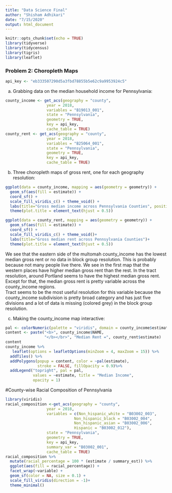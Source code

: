 ```yaml
---
title: "Data Science Final"
author: "Shisham Adhikari"
date: "7/15/2020"
output: html_document
---
```


```r
knitr::opts_chunk$set(echo = TRUE)
library(tidyverse)
library(tidycensus)
library(tigris)
library(leaflet)
```

### Problem 2: Choropleth Maps
```r
api_key <- "eb333507290d5a3fbd78855b5e62c9a9953924c5"
```

a. Grabbing data on the median household income for Pennsylvania:
```r
county_income <- get_acs(geography = "county", 
                  year = 2018,
                  variables = "B19013_001",  
                  state = "Pennsylvania",
                  geometry = TRUE, 
                  key = api_key, 
                  cache_table = TRUE) 
county_rent <- get_acs(geography = "county", 
                  year = 2018,
                  variables = "B25064_001",  
                  state = "Pennsylvania",
                  geometry = TRUE, 
                  key = api_key, 
                  cache_table = TRUE) 
```

b. Three choropleth maps of gross rent, one for each geography resolution:
```r
ggplot(data = county_income, mapping = aes(geometry = geometry)) + 
  geom_sf(aes(fill = estimate)) +
  coord_sf() +
  scale_fill_viridis_c() + theme_void() +
  labs(title="Gross median income across Pennsylvania Counties", position="center")+
  theme(plot.title = element_text(hjust = 0.5))

ggplot(data = county_rent, mapping = aes(geometry = geometry)) + 
  geom_sf(aes(fill = estimate)) +
  coord_sf() +
  scale_fill_viridis_c() + theme_void()+
  labs(title="Gross median rent across Pennsylvania Counties")+
  theme(plot.title = element_text(hjust = 0.5))
```
We see that the eastern side of the multomah county_income has the lowest median gross rent or no data in block group resolution. This is probably because not many people live there. We see in the first map that the western places have higher median gross rent than the rest. In the tract resolution, around Portland seems to have the highest median gross rent. Except for that, the median gross rent is pretty variable across the county_income regions.   
Tract seems to be the most useful resolution for this variable because the county_income subdivision is pretty broad category and has just five divisions and a lot of data is missing (colored grey) in the block group resolution. 
 
c. Making the county_income map interactive:
```r
pal <- colorNumeric(palette = "viridis", domain = county_income$estimate)
content <- paste("<b>", county_income$NAME,
                 "</b></br>", "Median Rent =", county_rent$estimate)
content
county_income %>%
   leaflet(options = leafletOptions(minZoom = 4, maxZoom = 15)) %>%
  addTiles() %>%
  addPolygons(popup = content, color = ~pal(estimate),
              stroke = FALSE, fillOpacity = 0.9)%>%
  addLegend("topright", pal = pal, 
            values = ~estimate, title = "Median Income",
            opacity = 1)
```

#County-wise Racial Composition of Pennsylvania
```r
library(viridis)
racial_composition <-get_acs(geography = "county", 
                  year = 2018,
                  variables = c(Non_hispanic_white = "B03002_003",
                              Non_hispanic_black = "B03002_004", 
                              Non_hispanic_asian = "B03002_006",
                              Hispanic = "B03002_012"),  
                  state = "Pennsylvania",
                  geometry = TRUE, 
                  key = api_key, 
                  summary_var = "B03002_001",
                  cache_table = TRUE) 
racial_composition %>%
  mutate(racial_percentage = 100 * (estimate / summary_est)) %>%        
  ggplot(aes(fill = racial_percentage)) +
  facet_wrap(~variable) +                       
  geom_sf(color = NA, size = 0.1) +
  scale_fill_viridis(direction = -1)+
  theme_minimal()
```

